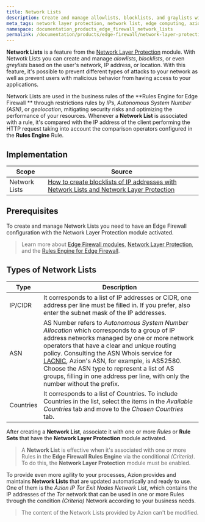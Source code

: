 ```yaml
---
title: Network Lists
description: Create and manage allowlists, blocklists, and graylists with Network Lists.
meta_tags: network layer protection, network list, edge computing, azion, security
namespace: documentation_products_edge_firewall_network_lists
permalink: /documentation/products/edge-firewall/network-layer-protection/network-lists/
---
```


**Network Lists** is a feature from the [Network Layer Protection](/en/documentation/products/edge-firewall/network-layer-protection/) module. With Netwotk Lists you can create and manage *alowlists*, *blocklists*, or even *greylists* based on the user's network, IP address, or location. With this feature, it's possible to prevent different types of attacks to your network as well as prevent users with malicious behavior from having access to your applications.

Network Lists are used in the business rules of the **Rules Engine for Edge Firewall ** through restrictions rules by *IPs*, *Autonomous System Number (ASN)*, or *geolocation*, mitigating security risks and optimizing the performance of your resources. Whenever a **Network List** is associated with a rule, it's compared with the IP address of the client performing the HTTP request taking into account the comparison operators configured in the **Rules Engine** Rule.

## Implementation

| Scope | Source |
|-------|--------|
| Network Lists | [How to create blocklists of IP addresses with Network Lists and Network Layer Protection](/en/documentation/products/guides/blacklists-ip-addresses-edge/) |

## Prerequisites

To create and manage Network Lists you need to have an Edge Firewall configuration with the Network Layer Protection module activated.

> Learn more about [Edge Firewall modules](/en/documentation/products/edge-firewall/), [Network Layer Protection](/en/documentation/products/edge-firewall/network-layer-protection/), and the [Rules Engine for Edge Firewall](/en/documentation/products/edge-firewall/rules-engine/).

## Types of Network Lists

| Type      | Description                                                                                                                                                        |
|-----------|--------------------------------------------------------------------------------------------------------------------------------------------------------------------|
| IP/CIDR   | It corresponds to a list of IP addresses or CIDR, one address per line must be filled in. If you prefer, also enter the subnet mask of the IP addresses.           |
| ASN       | AS Number refers to *Autonomous System Number Allocation* which corresponds to a group of IP address networks managed by one or more network operators that have a clear and unique routing policy. Consulting the ASN Whois service for [LACNIC](http://lacnic.net/cgi-bin/lacnic/whois?lg=EN), Azion's ASN, for example, is AS52580. Choose the ASN type to represent a list of AS groups, filling in one address per line, with only the number without the prefix. |
| Countries | It corresponds to a list of Countries. To include Countries in the list, select the items in the *Available Countries* tab and move to the *Chosen Countries* tab. |

After creating a **Network List**, associate it with one or more *Rules* or **Rule Sets** that have the **Network Layer Protection** module activated.

> A **Network List** is effective when it's associated with one or more Rules in the **Edge Firewall Rules Engine** via the conditional *(Criteria)*. To do this, the **Network Layer Protection** module must be enabled.

To provide even more agility to your processes, Azion provides and maintains **Network Lists** that are updated automatically and ready to use. One of them is the *Azion IP Tor Exit Nodes* *Network List*, which contains the IP addresses of the *Tor* network that can be used in one or more Rules through the condition *(Criteria)* Network according to your business needs.

> The content of the Network Lists provided by Azion can't be modified.
